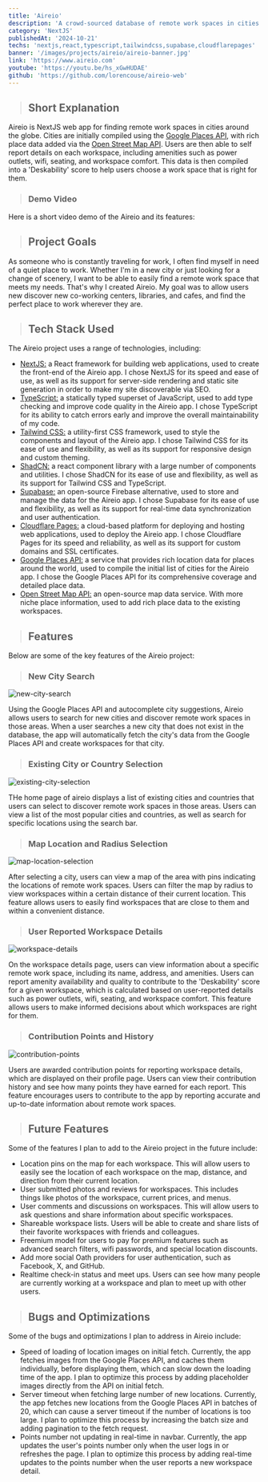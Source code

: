 ```yaml
---
title: 'Aireio'
description: 'A crowd-sourced database of remote work spaces in cities around the globe.  Discover new co-working centers, libraries, and cafes.'
category: 'NextJS'
publishedAt: '2024-10-21'
techs: 'nextjs,react,typescript,tailwindcss,supabase,cloudflarepages'
banner: '/images/projects/aireio/aireio-banner.jpg'
link: 'https://www.aireio.com'
youtube: 'https://youtu.be/hs_xGwHUDAE'
github: 'https://github.com/lorencouse/aireio-web'
---
```


> ## Short Explanation

Aireio is NextJS web app for finding remote work spaces in cities around the globe. Cities are initially compiled using the [Google Places API](https://developers.google.com/maps), with rich place data added via the [Open Street Map API](https://www.openstreetmap.org/). Users are then able to self report details on each workspace, including amenities such as power outlets, wifi, seating, and workspace comfort. This data is then compiled into a 'Deskability' score to help users choose a work space that is right for them.

> ### Demo Video

Here is a short video demo of the Aireio and its features:

<LiteYouTubeEmbed
  id='hs_xGwHUDAE'
  poster='maxresdefault'
  title='Aireio Demo'
  noCookie={true}
/>

> ## Project Goals

As someone who is constantly traveling for work, I often find myself in need of a quiet place to work. Whether I'm in a new city or just looking for a change of scenery, I want to be able to easily find a remote work space that meets my needs. That's why I created Aireio. My goal was to allow users new discover new co-working centers, libraries, and cafes, and find the perfect place to work wherever they are.

> ## Tech Stack Used

<div className='not-prose mt-2'>
  <TechIcons
    techs={[
      'nextjs',
      'react',
      'typescript',
      'tailwindcss',
      'supabase',
      'cloudflarepages',
    ]}
  />
</div>

The Aireio project uses a range of technologies, including:

- [NextJS:](https://www.nextjs.org/) a React framework for building web applications, used to create the front-end of the Aireio app. I chose NextJS for its speed and ease of use, as well as its support for server-side rendering and static site generation in order to make my site discoverable via SEO.
- [TypeScript:](https://www.typescriptlang.org/) a statically typed superset of JavaScript, used to add type checking and improve code quality in the Aireio app. I chose TypeScript for its ability to catch errors early and improve the overall maintainability of my code.
- [Tailwind CSS:](https://tailwindcss.com/) a utility-first CSS framework, used to style the components and layout of the Aireio app. I chose Tailwind CSS for its ease of use and flexibility, as well as its support for responsive design and custom theming.
- [ShadCN:](https://shadcn.com) a react component library with a large number of components and utilities. I chose ShadCN for its ease of use and flexibility, as well as its support for Tailwind CSS and TypeScript.
- [Supabase:](https://supabase.com/) an open-source Firebase alternative, used to store and manage the data for the Aireio app. I chose Supabase for its ease of use and flexibility, as well as its support for real-time data synchronization and user authentication.
- [Cloudflare Pages:](https://www.cloudflare.com/) a cloud-based platform for deploying and hosting web applications, used to deploy the Aireio app. I chose Cloudflare Pages for its speed and reliability, as well as its support for custom domains and SSL certificates.
- [Google Places API:](https://developers.google.com/maps) a service that provides rich location data for places around the world, used to compile the initial list of cities for the Aireio app. I chose the Google Places API for its comprehensive coverage and detailed place data.
- [Open Street Map API:](https://www.openstreetmap.org/) an open-source map data service. With more niche place information, used to add rich place data to the existing workspaces.

> ## Features

Below are some of the key features of the Aireio project:

> ### New City Search

<Image
  src='/images/projects/aireio/aireio-city-search.jpg'
  alt='new-city-search'
  width={1280}
  height={720}
/>

Using the Google Places API and autocomplete city suggestions, Aireio allows users to search for new cities and discover remote work spaces in those areas. When a user searches a new city that does not exist in the database, the app will automatically fetch the city's data from the Google Places API and create workspaces for that city.

> ### Existing City or Country Selection

<Image
  src='/images/projects/aireio/aireio-cities-countries.jpg'
  alt='existing-city-selection'
  width={1280}
  height={720}
/>

THe home page of aireio displays a list of existing cities and countries that users can select to discover remote work spaces in those areas. Users can view a list of the most popular cities and countries, as well as search for specific locations using the search bar.

> ### Map Location and Radius Selection

<Image
  src='/images/projects/aireio/aireio-map-filters.jpg'
  alt='map-location-selection'
  width={1280}
  height={720}
/>

After selecting a city, users can view a map of the area with pins indicating the locations of remote work spaces. Users can filter the map by radius to view workspaces within a certain distance of their current location. This feature allows users to easily find workspaces that are close to them and within a convenient distance.

> ### User Reported Workspace Details

<Image
  src='/images/projects/aireio/aireio-workspace-page.jpg'
  alt='workspace-details'
  width={1280}
  height={720}
/>

On the workspace details page, users can view information about a specific remote work space, including its name, address, and amenities. Users can report amenity availability and quality to contribute to the 'Deskability' score for a given workspace, which is calculated based on user-reported details such as power outlets, wifi, seating, and workspace comfort. This feature allows users to make informed decisions about which workspaces are right for them.

> ### Contribution Points and History

<Image
  src='/images/projects/aireio/aireio-contributions.jpg'
  alt='contribution-points'
  width={1280}
  height={720}
/>

Users are awarded contribution points for reporting workspace details, which are displayed on their profile page. Users can view their contribution history and see how many points they have earned for each report. This feature encourages users to contribute to the app by reporting accurate and up-to-date information about remote work spaces.

> ## Future Features

Some of the features I plan to add to the Aireio project in the future include:

- Location pins on the map for each workspace. This will allow users to easily see the location of each workspace on the map, distance, and direction from their current location.
- User submitted photos and reviews for workspaces. This includes things like photos of the workspace, current prices, and menus.
- User comments and discussions on workspaces. This will allow users to ask questions and share information about specific workspaces.
- Shareable workspace lists. Users will be able to create and share lists of their favorite workspaces with friends and colleagues.
- Freemium model for users to pay for premium features such as advanced search filters, wifi passwords, and special location discounts.
- Add more social Oath providers for user authentication, such as Facebook, X, and GitHub.
- Realtime check-in status and meet ups. Users can see how many people are currently working at a workspace and plan to meet up with other users.

> ## Bugs and Optimizations

Some of the bugs and optimizations I plan to address in Aireio include:

- Speed of loading of location images on initial fetch. Currently, the app fetches images from the Google Places API, and caches them individually, before displaying them, which can slow down the loading time of the app. I plan to optimize this process by adding placeholder images directly from the API on initial fetch.
- Server timeout when fetching large number of new locations. Currently, the app fetches new locations from the Google Places API in batches of 20, which can cause a server timeout if the number of locations is too large. I plan to optimize this process by increasing the batch size and adding pagination to the fetch request.
- Points number not updating in real-time in navbar. Currently, the app updates the user's points number only when the user logs in or refreshes the page. I plan to optimize this process by adding real-time updates to the points number when the user reports a new workspace detail.
